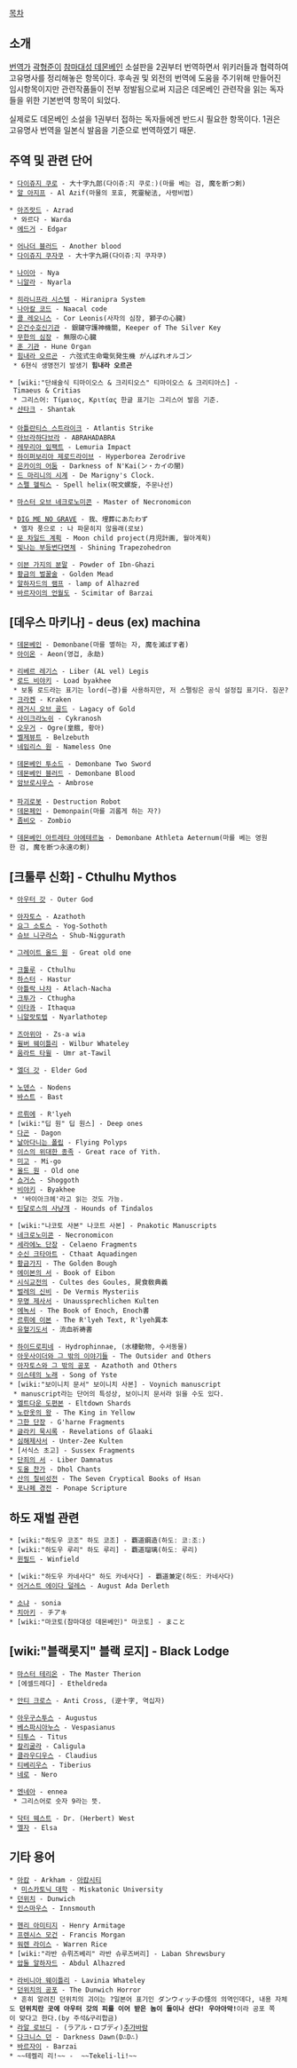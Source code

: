 [[목차]]

== 소개 ==
[[번역가]] [[곽형준]]이 [[참마대성 데몬베인]] 소설판을 2권부터 번역하면서 위키러들과 협력하여 고유명사를 정리해놓은 항목이다. 후속권 및 외전의 번역에 도움을 주기위해 만들어진 임시항목이지만 관련작품들이 전부 정발됨으로써 지금은 데몬베인 관련작을 읽는 독자들을 위한 기본번역 항목이 되었다.

실제로도 데몬베인 소설을 1권부터 접하는 독자들에겐 반드시 필요한 항목이다. 1권은  고유명사 번역을 일본식 발음을 기준으로 번역하였기 때문. 

== 주역 및 관련 단어 ==
 * [[다이쥬지 쿠로]] - 大十字九郎(다이쥬ː지 쿠로ː)(마를 베는 검, 魔を断つ剣)
 * [[알 아지프]] - Al Azif(마물의 포효, 死靈秘法, 사령비법)

 * [[아즈랏드]] - Azrad
  * 와르다 - Warda
 * [[에드거]] - Edgar

 * [[어나더 블러드]] - Another blood
 * [[다이쥬지 쿠자쿠]] - 大十字九朔(다이쥬ː지 쿠자쿠)

 * [[나이아]] - Nya
 * [[니알라]] - Nyarla

 * [[히라니프라 시스템]] - Hiranipra System
 * [[나아칼 코드]] - Naacal code
 * [[콜 레오니스]] - Cor Leonis(사자의 심장, 獅子の心臓)
 * [[은건수호신기관]] - 銀鍵守護神機關, Keeper of The Silver Key
 * [[무한의 심장]] - 無限の心臓
 * [[훈 기관]] - Hune Organ
 * [[힘내라 오르곤]] - 六弦式生命電気発生機 がんばれオルゴン
  * 6현식 생명전기 발생기 '''힘내라 오르곤'''

 * [wiki:"단쇄술식 티마이오스 & 크리티오스" 티마이오스 & 크리티아스] - Timaeus & Critias
  * 그리스어: Τίμαιος, Κριτίας 한글 표기는 그리스어 발음 기준.
 * [[샨타크]] - Shantak
 
 * [[아틀란티스 스트라이크]] - Atlantis Strike
 * [[아브라하다브라]] - ABRAHADABRA
 * [[레무리아 임팩트]] - Lemuria Impact
 * [[하이퍼보리아 제로드라이브]] - Hyperborea Zerodrive
 * [[은카이의 어둠]] - Darkness of N'Kai(ン・カイの闇)
 * [[드 마리니의 시계]] - De Marigny's Clock.
 * [[스펠 헬릭스]] - Spell helix(呪文螺旋, 주문나선)

 * [[마스터 오브 네크로노미콘]] - Master of Necronomicon

 * [[DIG ME NO GRAVE]] - 我、埋葬にあたわず
  * 엘자 풍으로 : 나 파묻히지 않을래(로보)
 * [[문 차일드 계획]] - Moon child project(月児計画, 월아계획)
 * [[빛나는 부등변다면체]] - Shining Trapezohedron

 * [[이븐 가지의 분말]] - Powder of Ibn-Ghazi
 * [[황금의 벌꿀술]] - Golden Mead
 * [[알하자드의 램프]] - lamp of Alhazred
 * [[바르자이의 언월도]] - Scimitar of Barzai


== [데우스 마키나] - deus (ex) machina ==
 * [[데몬베인]] - Demonbane(마를 멸하는 자, 魔を滅ぼす者)
 * [[아이온]] - Aeon(영겁, 永劫)

 * [[리베르 레기스]] - Liber (AL vel) Legis
 * [[로드 비야키]] - Load byakhee
  * 보통 로드라는 표기는 lord(~경)를 사용하지만, 저 스펠링은 공식 설정집 표기다. 짐꾼?
 * [[크라켄]] - Kraken
 * [[레거시 오브 골드]] - Lagacy of Gold
 * [[사이크라노쉬]] - Cykranosh
 * [[오우거]] - Ogre(皇餓, 황아)
 * [[벨제뷰트]] - Belzebuth
 * [[네임리스 원]] - Nameless One

 * [[데몬베인 투소드]] - Demonbane Two Sword
 * [[데몬베인 블러드]] - Demonbane Blood
 * [[암브로시우스]] - Ambrose
 
 * [[파괴로봇]] - Destruction Robot
 * [[데몬페인]] - Demonpain(마를 괴롭게 하는 자?)
 * [[좀비오]] - Zombio

 * [[데몬베인 아트레타 아에테르눔]] - Demonbane Athleta Aeternum(마를 베는 영원한 검, 魔を断つ永遠の剣)

== [크툴루 신화] - Cthulhu Mythos ==
 * [[아우터 갓]] - Outer God

 * [[아자토스]] - Azathoth
 * [[요그 소토스]] - Yog-Sothoth
 * [[슈브 니구라스]] - Shub-Niggurath

 * [[그레이트 올드 원]] - Great old one

 * [[크툴루]] - Cthulhu
 * [[하스터]] - Hastur
 * [[아틀락 나챠]] - Atlach-Nacha
 * [[크투가]] - Cthugha
 * [[이타콰]] - Ithaqua
 * [[니알랏토텝]] - Nyarlathotep

 * [[즈아위아]] - Zs-a wia
 * [[윌버 웨이틀리]] - Wilbur Whateley
 * [[움라트 타윌]] - Umr at-Tawil

 * [[엘더 갓]] - Elder God

 * [[노덴스]] - Nodens
 * [[바스트]] - Bast

 * [[르뤼에]] - R'lyeh
 * [wiki:"딥 원" 딥 원스] - Deep ones
 * [[다곤]] - Dagon
 * [[날아다니는 폴립]] - Flying Polyps
 * [[이스의 위대한 종족]] - Great race of Yith.
 * [[미고]] - Mi-go
 * [[올드 원]] - Old one
 * [[쇼거스]] - Shoggoth 
 * [[비야키]] - Byakhee
  * '바이아크헤'라고 읽는 것도 가능.
 * [[틴달로스의 사냥개]] - Hounds of Tindalos

 * [wiki:"나코토 사본" 나코트 사본] - Pnakotic Manuscripts
 * [[네크로노미콘]] - Necronomicon
 * [[세라에노 단장]] - Celaeno Fragments
 * [[수신 크타아트]] - Cthaat Aquadingen
 * [[황금가지]] - The Golden Bough
 * [[에이본의 서]] - Book of Eibon
 * [[시식교전의]] - Cultes des Goules, 屍食敎典義
 * [[벌레의 신비]] - De Vermis Mysteriis
 * [[무명 제사서]] - Unaussprechlichen Kulten
 * [[에녹서]] - The Book of Enoch, Enoch書
 * [[르뤼에 이본]] - The R'lyeh Text, R'lyeh異本
 * [[유혈기도서]] - 流血祈祷書

 * [[하이드로피네]] - Hydrophinnae, (水棲動物, 수서동물)
 * [[아웃사이더와 그 밖의 이야기들]] - The Outsider and Others
 * [[아자토스와 그 밖의 공포]] - Azathoth and Others
 * [[이스테의 노래]] - Song of Yste
 * [wiki:"보이니치 문서" 보이니치 사본] - Voynich manuscript
  * manuscript라는 단어의 특성상, 보이니치 문서라 읽을 수도 있다.
 * [[엘트다운 도편본]] - Eltdown Shards
 * [[노란옷의 왕]] - The King in Yellow
 * [[그한 단장]] - G'harne Fragments
 * [[글라키 묵시록]] - Revelations of Glaaki
 * [[심해제사서]] - Unter-Zee Kulten
 * [서식스 초고] - Sussex Fragments
 * [[단죄의 서]] - Liber Damnatus
 * [[도올 찬가]] - Dhol Chants
 * [[산의 칠비성전]] - The Seven Cryptical Books of Hsan
 * [[포나페 경전]] - Ponape Scripture

== 하도 재벌 관련 ==
 * [wiki:"하도우 코조" 하도 코조] - 覇道鋼造(하도ː 코ː조ː)
 * [wiki:"하도우 루리" 하도 루리] - 覇道瑠璃(하도ː 루리)
 * [[윈필드]] - Winfield

 * [wiki:"하도우 카네사다" 하도 카네사다] - 覇道兼定(하도ː 카네사다)
 * [[어거스트 에이다 덜레스]] - August Ada Derleth

 * [[소냐]] - sonia
 * [[치아키]] - チアキ
 * [wiki:"마코토(참마대성 데몬베인)" 마코토] - まこと

== [wiki:"블랙롯지" 블랙 로지] - Black Lodge  ==
 * [[마스터 테리온]] - The Master Therion
 * [에셀드레다] - Etheldreda

 * [[안티 크로스]] - Anti Cross, (逆十字, 역십자)

 * [[아우구스투스]] - Augustus
 * [[베스파시아누스]] - Vespasianus
 * [[티투스]] - Titus
 * [[칼리굴라]] - Caligula
 * [[클라우디우스]] - Claudius
 * [[티베리우스]] - Tiberius
 * [[네로]] - Nero

 * [[엔네아]] - ennea
  * 그리스어로 숫자 9라는 뜻.

 * [[닥터 웨스트]] - Dr. (Herbert) West
 * [[엘자]] - Elsa

== 기타 용어 ==
 * [[아캄]] - Arkham - [[아캄시티]]
  * [[미스카토닉 대학]] - Miskatonic University
 * [[던위치]] - Dunwich
 * [[인스마우스]] - Innsmouth

 * [[헨리 아미티지]] - Henry Armitage
 * [[프렌시스 모건]] - Francis Morgan
 * [[워렌 라이스]] - Warren Rice
 * [wiki:"라반 슈뤼즈베리" 라반 슈루즈버리] - Laban Shrewsbury
 * [[압둘 알하자드]] - Abdul Alhazred

 * [[라비니아 웨이틀리]] - Lavinia Whateley
 * [[던위치의 공포]] - The Dunwich Horror
  * 흔히 알려진 던위치의 괴이는 ?일본어 표기인 ダンウィッチの怪의 의역인데다, 내용 자체도 '''던위치란 곳에 아우터 갓의 피를 이어 받은 놈이 둘이나 산다! 우아아악!'''이라 공포 쪽이 맞다고 한다.(by 주석&구리합금)
 * [[라알 로브디]] - (ラアル・ロブディ)[[추가바람]]
 * [[다크니스 던]] - Darkness Dawn(D∴D∴)
 * [[바르자이]] - Barzai
 * ~~테켈리 리!~~ -  ~~Tekeli-li!~~

